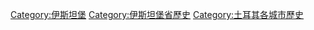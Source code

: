[[Category:伊斯坦堡|Category:伊斯坦堡]]
[[Category:伊斯坦堡省歷史|Category:伊斯坦堡省歷史]]
[[Category:土耳其各城市歷史|Category:土耳其各城市歷史]]